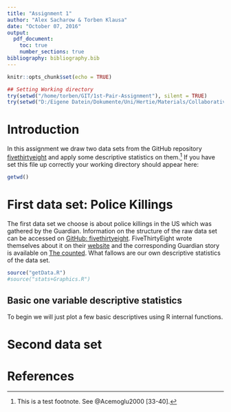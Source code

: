 ```yaml
---
title: "Assignment 1"
author: "Alex Sacharow & Torben Klausa"
date: "October 07, 2016"
output: 
  pdf_document:
    toc: true
    number_sections: true
bibliography: bibliography.bib
---
```


```r
knitr::opts_chunk$set(echo = TRUE)
```


```r
## Setting Working directory
try(setwd("/home/torben/GIT/1st-Pair-Assignment"), silent = TRUE)
try(setwd("D:/Eigene Datein/Dokumente/Uni/Hertie/Materials/Collaborative Social Science Data Analysis/1st-Pair-Assignment"), silent = TRUE)
```


# Introduction

In this assignment we draw two data sets from the GitHub repository [fivethirtyeight](https://github.com/fivethirtyeight) and apply some descriptive statistics on them.[^footnote1] If you have set this file up correctly your working directory should appear here:


```r
getwd()
```

# First data set: Police Killings

The first data set we choose is about police killings in the US which was gathered by the Guardian. Information on the structure of the raw data set can be accessed on [GitHub: fivethirtyeight](https://github.com/fivethirtyeight/data/tree/master/police-killings). FiveThirtyEight wrote themselves about it on their [website](http://fivethirtyeight.com/features/where-police-have-killed-americans-in-2015/) and the corresponding Guardian story is available on [The counted](https://www.theguardian.com/us-news/ng-interactive/2015/jun/01/the-counted-police-killings-us-database). What fallows are our own descriptive statistics of the data set.

```r
source("getData.R")
#source("stats+Graphics.R")
```

## Basic one variable descriptive statistics

To begin we will just plot a few basic descriptives using R internal functions. 


# Second data set


[^footnote1]: This is a test footnote. See @Acemoglu2000 [33-40].

# References